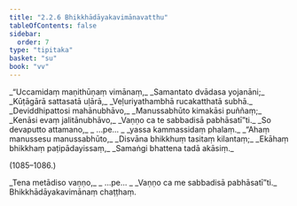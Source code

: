 ```yaml
---
title: "2.2.6 Bhikkhādāyakavimānavatthu"
tableOfContents: false
sidebar:
  order: 7
type: "tipitaka"
basket: "su"
book: "vv"
---
```



<DynamicBreadcrumb />

<Division number="1081" book="vv">

<Paragraph number="927" type="verses" book="vv">
_“Uccamidaṃ maṇithūṇaṃ vimānaṃ,_  
_Samantato dvādasa yojanāni;_  
_Kūṭāgārā sattasatā uḷārā,_  
_Veḷuriyathambhā rucakatthatā subhā._  

</Paragraph>

</Division>
<Division number="1082" book="vv">

<Paragraph number="928" type="verses" book="vv">
_Deviddhipattosi mahānubhāvo,_  
_Manussabhūto kimakāsi puññaṃ;_  
_Kenāsi evaṃ jalitānubhāvo,_  
_Vaṇṇo ca te sabbadisā pabhāsatī”ti._  

</Paragraph>

</Division>
<Division number="1083" book="vv">

<Paragraph number="929" type="verses" book="vv">
_So devaputto attamano,_  
_ …pe… _  
_yassa kammassidaṃ phalaṃ._  

</Paragraph>

</Division>
<Division number="1084" book="vv">

<Paragraph number="930" type="verses" book="vv">
_“Ahaṃ manussesu manussabhūto,_  
_Disvāna bhikkhuṃ tasitaṃ kilantaṃ;_  
_Ekāhaṃ bhikkhaṃ paṭipādayissaṃ,_  
_Samaṅgi bhattena tadā akāsiṃ._  


(1085–1086.)
</Paragraph>

<Paragraph number="931" type="verses" book="vv">
_Tena metādiso vaṇṇo,_  
_ …pe… _  
_Vaṇṇo ca me sabbadisā pabhāsatī”ti._  


</Paragraph>
</Division>

<Paragraph number="932" type="center" book="vv">
Bhikkhādāyakavimānaṃ chaṭṭhaṃ.
</Paragraph>